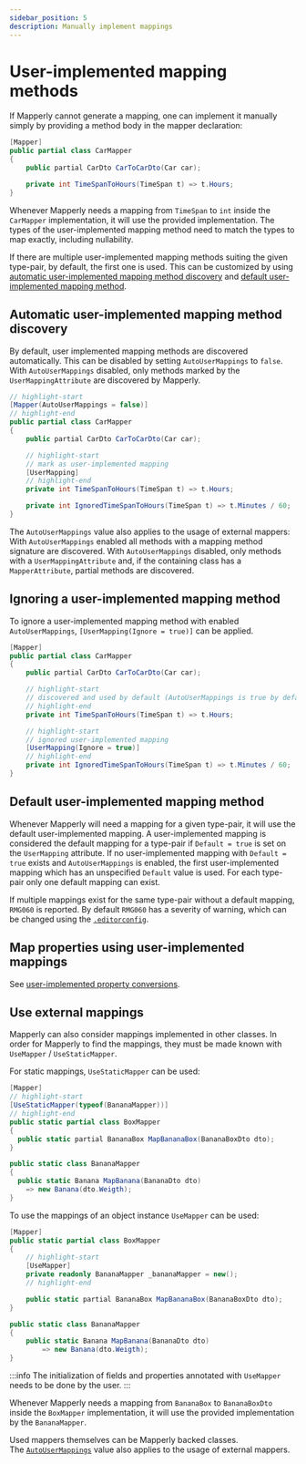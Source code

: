 ```yaml
---
sidebar_position: 5
description: Manually implement mappings
---
```



# User-implemented mapping methods

If Mapperly cannot generate a mapping, one can implement it manually simply by providing a method body in the mapper declaration:

```csharp
[Mapper]
public partial class CarMapper
{
    public partial CarDto CarToCarDto(Car car);

    private int TimeSpanToHours(TimeSpan t) => t.Hours;
}
```

Whenever Mapperly needs a mapping from `TimeSpan` to `int` inside the `CarMapper` implementation, it will use the provided implementation.
The types of the user-implemented mapping method need to match the types to map exactly, including nullability.

If there are multiple user-implemented mapping methods suiting the given type-pair, by default, the first one is used.
This can be customized by using [automatic user-implemented mapping method discovery](#automatic-user-implemented-mapping-method-discovery)
and [default user-implemented mapping method](#default-user-implemented-mapping-method).

## Automatic user-implemented mapping method discovery

By default, user implemented mapping methods are discovered automatically.
This can be disabled by setting `AutoUserMappings` to `false`.
With `AutoUserMappings` disabled, only methods marked by the `UserMappingAttribute` are discovered by Mapperly.

```csharp
// highlight-start
[Mapper(AutoUserMappings = false)]
// highlight-end
public partial class CarMapper
{
    public partial CarDto CarToCarDto(Car car);

    // highlight-start
    // mark as user-implemented mapping
    [UserMapping]
    // highlight-end
    private int TimeSpanToHours(TimeSpan t) => t.Hours;

    private int IgnoredTimeSpanToHours(TimeSpan t) => t.Minutes / 60;
}
```

The `AutoUserMappings` value also applies to the usage of external mappers:
With `AutoUserMappings` enabled all methods with a mapping method signature are discovered.
With `AutoUserMappings` disabled, only methods with a `UserMappingAttribute` and,
if the containing class has a `MapperAttribute`, partial methods are discovered.

## Ignoring a user-implemented mapping method

To ignore a user-implemented mapping method with enabled `AutoUserMappings`,
`[UserMapping(Ignore = true)]` can be applied.

```csharp
[Mapper]
public partial class CarMapper
{
    public partial CarDto CarToCarDto(Car car);

    // highlight-start
    // discovered and used by default (AutoUserMappings is true by default)
    // highlight-end
    private int TimeSpanToHours(TimeSpan t) => t.Hours;

    // highlight-start
    // ignored user-implemented mapping
    [UserMapping(Ignore = true)]
    // highlight-end
    private int IgnoredTimeSpanToHours(TimeSpan t) => t.Minutes / 60;
}
```

## Default user-implemented mapping method

Whenever Mapperly will need a mapping for a given type-pair,
it will use the default user-implemented mapping.
A user-implemented mapping is considered the default mapping for a type-pair
if `Default = true` is set on the `UserMapping` attribute.
If no user-implemented mapping with `Default = true` exists and `AutoUserMappings` is enabled,
the first user-implemented mapping which has an unspecified `Default` value is used.
For each type-pair only one default mapping can exist.

If multiple mappings exist for the same type-pair without a default mapping, `RMG060` is reported.
By default `RMG060` has a severity of warning,
which can be changed using the [`.editorconfig`](./analyzer-diagnostics/index.mdx#editorconfig).

## Map properties using user-implemented mappings

See [user-implemented property conversions](./mapper.mdx#user-implemented-property-mappings).

## Use external mappings

Mapperly can also consider mappings implemented in other classes.
In order for Mapperly to find the mappings, they must be made known with `UseMapper` / `UseStaticMapper`.

<Tabs>
  <TabItem value="static" label="Static">
  
  For static mappings, `UseStaticMapper` can be used:
  
  ```csharp
  [Mapper]
  // highlight-start
  [UseStaticMapper(typeof(BananaMapper))]
  // highlight-end
  public static partial class BoxMapper
  {
    public static partial BananaBox MapBananaBox(BananaBoxDto dto);
  }
  
  public static class BananaMapper
  {
    public static Banana MapBanana(BananaDto dto)
      => new Banana(dto.Weigth);
  }
  ```
  
  </TabItem>
  <TabItem value="instance" label="Instance">
  
  To use the mappings of an object instance `UseMapper` can be used:
  
  ```csharp
  [Mapper]
  public static partial class BoxMapper
  {
      // highlight-start
      [UseMapper]
      private readonly BananaMapper _bananaMapper = new();
      // highlight-end
  
      public static partial BananaBox MapBananaBox(BananaBoxDto dto);
  }
  
  public static class BananaMapper
  {
      public static Banana MapBanana(BananaDto dto)
          => new Banana(dto.Weigth);
  }
  ```
  
  :::info
  The initialization of fields and properties annotated with `UseMapper` needs to be done by the user.
  :::
  
  </TabItem>
</Tabs>

Whenever Mapperly needs a mapping from `BananaBox` to `BananaBoxDto` inside the `BoxMapper` implementation,
it will use the provided implementation by the `BananaMapper`.

Used mappers themselves can be Mapperly backed classes.  
The [`AutoUserMappings`](#automatic-user-implemented-mapping-method-discovery) value also applies to the usage of external mappers.
